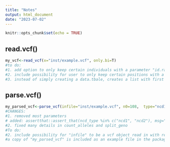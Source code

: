 ```yaml
---
title: "Notes"
output: html_document
date: "2023-07-02"
---
```


```r
knitr::opts_chunk$set(echo = TRUE)
```

## read.vcf()

```r
my_vcf<-read_vcf(x="inst/example.vcf", only.bi=T)
#to do:
#1. add option to only keep certain individuals with a parameter "id.range" where c(x, y), x is first individual in the range and y is last individual in the range.(e.g. first individual column in the VCF is 1, second is 2, and so on.). If the length of the vector is >2, this will be interpreted as a vector of ID positions to keep.
#2. include possibility for user to only keep certain positions with a parameter "pos.range" where c(x, y), x is beginning position and y is end position of range.
#3. instead of simply creating a data.tbale, creates a list with first element the data.table. Other elements: IDs: holds the ID names, Geno: holds the genotypes, var_ids: holds variant IDs. (low priority)
```

## parse.vcf()

```r

my_parsed_vcf<-parse_vcf(infile="inst/example.vcf", n0=108,  type="ncd1")
#CHANGES:
#1. removed most parameters
# added: assertthat::assert_that(ncd_type %in% c("ncd1", "ncd2"), msg="ncd_type must be either ncd1 or ncd2.\n")
#2. fixed many details in count_alleles and split_geno
#To do:
#2. include possibility for "infile" to be a vcf object read in with read.vcf. Might require creating a function that assesses whether an R object has the characteristics of a vcf file. 
#a copy of "my_parsed_vcf" is included as an example file in the package and is called ncd1_input

```



